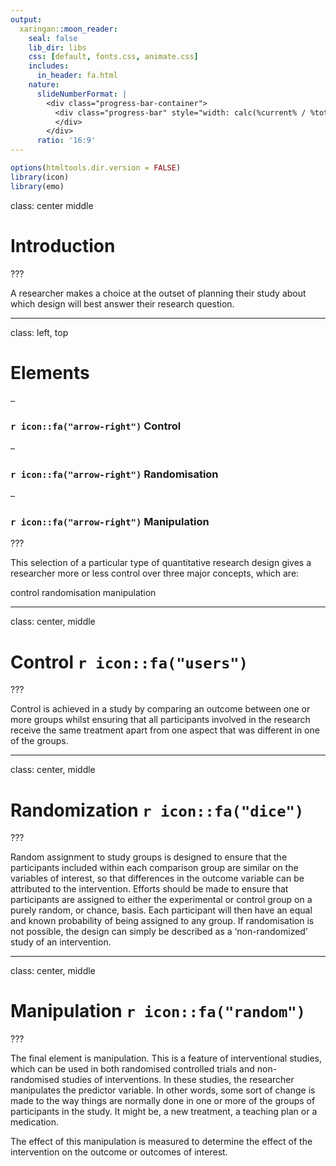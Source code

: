 ```yaml
---
output:
  xaringan::moon_reader:
    seal: false
    lib_dir: libs
    css: [default, fonts.css, animate.css]
    includes:
      in_header: fa.html
    nature:
      slideNumberFormat: |
        <div class="progress-bar-container">
          <div class="progress-bar" style="width: calc(%current% / %total% * 100%);">
          </div>
        </div>
      ratio: '16:9'
---
```


```r
options(htmltools.dir.version = FALSE)
library(icon)
library(emo)
```

class: center middle

# Introduction


???
 
A researcher makes a choice at the outset of planning their study about which design will best answer their research question.

---

class: left, top

# Elements

--

### `r icon::fa("arrow-right")` Control

--


### `r icon::fa("arrow-right")` Randomisation

--


### `r icon::fa("arrow-right")` Manipulation


???

This selection of a particular type of quantitative research design gives a researcher more or less control over three major concepts, which are:

control
randomisation
manipulation

---

class: center, middle

# Control `r icon::fa("users")` <i class="far fa-users"></i>


???

Control is achieved in a study by comparing an outcome between one or more groups whilst ensuring that all participants involved in the research receive the same treatment apart from one aspect that was different in one of the groups. 

---

class: center, middle

# Randomization `r icon::fa("dice")`

???

Random assignment to study groups is designed to ensure that the participants included within each comparison group are similar on the variables of interest, so that differences in the outcome variable can be attributed to the intervention. Efforts should be made to ensure that participants are assigned to either the experimental or control group on a purely random, or chance, basis. Each participant will then have an equal and known probability of being assigned to any group. If randomisation is not possible, the design can simply be described as a ‘non-randomized’ study of an intervention. 

---

class: center, middle

# Manipulation `r icon::fa("random")`

???

The final element is manipulation. This is a feature of interventional studies, which can be used in both randomised controlled trials and non-randomised studies of interventions. In these studies, the researcher manipulates the predictor variable. In other words, some sort of change is made to the way things are normally done in one or more of the groups of participants in the study. It might be, a new treatment, a teaching plan or a medication. 

The effect of this manipulation is measured to determine the effect of the intervention on the outcome or outcomes of interest. 


